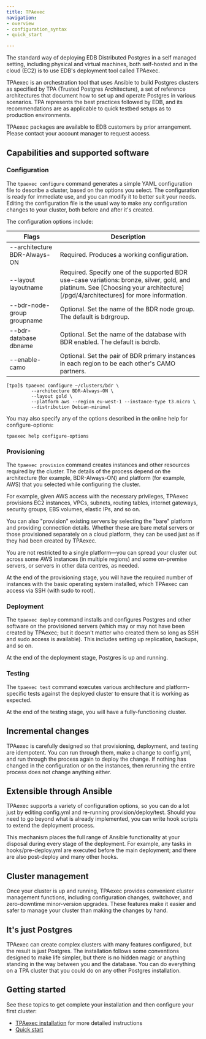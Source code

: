 ```yaml
---
title: TPAexec
navigation:
- overview
- configuration_syntax
- quick_start

---
```


The standard way of deploying EDB Distributed Postgres in a self managed setting,
including physical and virtual machines, both self-hosted and in the cloud
(EC2) is to use EDB's deployment tool called TPAexec.

TPAexec is an orchestration tool that uses Ansible to build Postgres clusters as specified by TPA (Trusted Postgres Architecture), a set of reference architectures that document how to set up and operate Postgres in various scenarios. TPA represents the best practices followed by EDB, and its recommendations are as applicable to quick testbed setups as to production environments.

TPAexec packages are available to EDB customers by prior arrangement. Please contact your account manager to request access.

## Capabilities and supported software

### Configuration
The `tpaexec configure` command generates a simple YAML configuration file to describe a cluster, based on the options you select. The configuration is ready for immediate use, and you can modify it to better suit your needs. Editing the configuration file is the usual way to make any configuration changes to your cluster, both before and after it's created.

The configuration options include: 

| Flags                        | Description |
| ---------------------------- | ----------- |
| --architecture BDR-Always-ON | Required. Produces a working configuration. |
| --layout layoutname          | Required. Specify one of the supported BDR use-case variations: bronze, silver, gold, and platinum. See [Choosing your architecture][/pgd/4/architectures] for more information. |
| --bdr-node-group groupname   | Optional. Set the name of the BDR node group. The default is bdrgroup. |
| --bdr-database dbname        | Optional. Set the name of the database with BDR enabled. The default is bdrdb. |
| --enable-camo                | Optional. Set the pair of BDR primary instances in each region to be each other's CAMO partners. |


```
[tpa]$ tpaexec configure ~/clusters/bdr \
         --architecture BDR-Always-ON \
         --layout gold \
         --platform aws --region eu-west-1 --instance-type t3.micro \
         --distribution Debian-minimal
```

You may also specify any of the options described in the online help for configure-options:
```
tpaexec help configure-options
```

### Provisioning
The `tpaexec provision` command creates instances and other resources required by the cluster. The details of the process depend on the architecture (for example, BDR-Always-ON) and platform (for example, AWS) that you selected while configuring the cluster.

For example, given AWS access with the necessary privileges, TPAexec provisions EC2 instances, VPCs, subnets, routing tables, internet gateways, security groups, EBS volumes, elastic IPs, and so on.

You can also "provision" existing servers by selecting the "bare" platform and providing connection details. Whether these are bare metal servers or those provisioned separately on a cloud platform, they can be used just as if they had been created by TPAexec.

You are not restricted to a single platform—you can spread your cluster out across some AWS instances (in multiple regions) and some on-premise servers, or servers in other data centres, as needed.

At the end of the provisioning stage, you will have the required number of instances with the basic operating system installed, which TPAexec can access via SSH (with sudo to root).

### Deployment
The `tpaexec deploy` command installs and configures Postgres and other software on the provisioned servers (which may or may not have been created by TPAexec; but it doesn't matter who created them so long as SSH and sudo access is available). This includes setting up replication, backups, and so on.

At the end of the deployment stage, Postgres is up and running.

### Testing
The `tpaexec test` command executes various architecture and platform-specific tests against the deployed cluster to ensure that it is working as expected.

At the end of the testing stage, you will have a fully-functioning cluster.

## Incremental changes
TPAexec is carefully designed so that provisioning, deployment, and testing are idempotent. You can run through them, make a change to config.yml, and run through the process again to deploy the change. If nothing has changed in the configuration or on the instances, then rerunning the entire process does not change anything either.

## Extensible through Ansible
TPAexec supports a variety of configuration options, so you can do a lot just by editing config.yml and re-running provision/deploy/test. Should you need to go beyond what is already implemented, you can write hook scripts to extend the deployment process.

This mechanism places the full range of Ansible functionality at your disposal during every stage of the deployment. For example, any tasks in hooks/pre-deploy.yml are executed before the main deployment; and there are also post-deploy and many other hooks.

## Cluster management
Once your cluster is up and running, TPAexec provides convenient cluster management functions, including configuration changes, switchover, and zero-downtime minor-version upgrades. These features make it easier and safer to manage your cluster than making the changes by hand.

## It's just Postgres
TPAexec can create complex clusters with many features configured, but the result is just Postgres. The installation follows some conventions designed to make life simpler, but there is no hidden magic or anything standing in the way between you and the database. You can do everything on a TPA cluster that you could do on any other Postgres installation.

## Getting started
See these topics to get complete your installation and then configure your first cluster:
- [TPAexec installation](https://documentation.enterprisedb.com/tpa/release/22.13-1/INSTALL/) for more detailed instructions
- [Quick start](quick_start)


